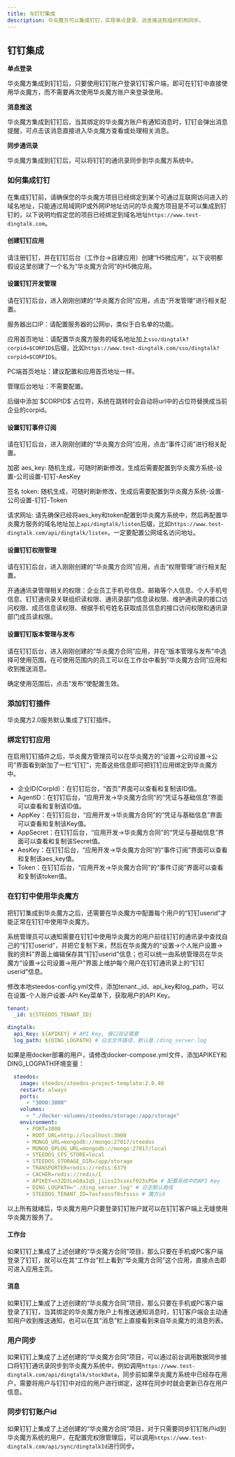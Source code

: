 ```yaml
---
title: 与钉钉集成
description: 华炎魔方可以集成钉钉，实现单点登录、消息推送和组织机构同步。
---
```


## 钉钉集成



**单点登录**

华炎魔方集成到钉钉后，只要使用钉钉账户登录钉钉客户端，即可在钉钉中直接使用华炎魔方，而不需要再次使用华炎魔方账户来登录使用。


**消息推送**

华炎魔方集成到钉钉后，当其绑定的华炎魔方账户有通知消息时，钉钉会弹出消息提醒，可点击该消息直接进入华炎魔方查看或处理相关消息。


**同步通讯录**

华炎魔方集成到钉钉后，可以将钉钉的通讯录同步到华炎魔方系统中。


### 如何集成钉钉

在集成钉钉前，请确保您的华炎魔方项目已经绑定到某个可通过互联网访问进入的域名地址，只能通过局域网IP或外网IP地址访问的华炎魔方项目是不可以集成到钉钉的，以下说明均假定您的项目已经绑定到域名地址`https://www.test-dingtalk.com`。

#### 创建钉钉应用

请注册钉钉，并在钉钉后台（工作台->自建应用）创建“H5微应用”，以下说明都假设这里创建了一个名为“华炎魔方合同”的H5微应用。

#### 设置钉钉开发管理

请在钉钉后台，进入刚刚创建的“华炎魔方合同”应用，点击“开发管理”进行相关配置。

服务器出口IP：请配置服务器的公网ip，类似于白名单的功能。

应用首页地址：请配置华炎魔方服务的域名地址加上`sso/dingtalk?corpid=$CORPID$`后缀，比如`https://www.test-dingtalk.com/sso/dingtalk?corpid=$CORPID$`。

PC端首页地址：建议配置和应用首页地址一样。

管理后台地址：不需要配置。


<alert type="info">
后缀中添加`$CORPID$`占位符，系统在跳转时会自动将url中的占位符替换成当前企业的corpid。

</alert>

#### 设置钉钉事件订阅

请在钉钉后台，进入刚刚创建的“华炎魔方合同”应用，点击“事件订阅”进行相关配置。

加密 aes_key: 随机生成，可随时刷新修改，生成后需要配置到华炎魔方系统-设置-公司设置-钉钉-AesKey

签名 token: 随机生成，可随时刷新修改，生成后需要配置到华炎魔方系统-设置-公司设置-钉钉-Token

请求网址: 请先确保已经将aes_key和token配置到华炎魔方系统中，然后再配置华炎魔方服务的域名地址加上`api/dingtalk/listen`后缀，比如`https://www.test-dingtalk.com/api/dingtalk/listen`，一定要配置公网域名访问地址。

#### 设置钉钉权限管理

请在钉钉后台，进入刚刚创建的“华炎魔方合同”应用，点击“权限管理”进行相关配置。

开通通讯录管理相关的权限：企业员工手机号信息、邮箱等个人信息、个人手机号信息、钉钉通讯录关联组织读权限、通讯录部门信息读权限、维护通讯录的接口访问权限、成员信息读权限、根据手机号姓名获取成员信息的接口访问权限和通讯录部门成员读权限。

#### 设置钉钉版本管理与发布

请在钉钉后台，进入刚刚创建的“华炎魔方合同”应用，并在“版本管理与发布”中选择可使用范围，在可使用范围内的员工可以在工作台中看到“华炎魔方合同”应用和收到推送消息。

确定使用范围后，点击“发布”使配置生效。

### 添加钉钉插件

华炎魔方2.0服务默认集成了钉钉插件。


### 绑定钉钉应用

在启用钉钉插件之后，华炎魔方管理员可以在华炎魔方的“设置->公司设置->公司”界面看到新加了一栏“钉钉”，完善这些信息即可把钉钉应用绑定到华炎魔方中。

* 企业ID(CorpId)：在钉钉后台，“首页”界面可以查看和复制该ID值。
* AgentID：在钉钉后台，“应用开发->华炎魔方合同”的“凭证与基础信息”界面可以查看和复制该ID值。
* AppKey：在钉钉后台，“应用开发->华炎魔方合同”的“凭证与基础信息”界面可以查看和复制该Key值。
* AppSecret：在钉钉后台，“应用开发->华炎魔方合同”的“凭证与基础信息”界面可以查看和复制该Secret值。
* AesKey：在钉钉后台，“应用开发->华炎魔方合同”的“事件订阅”界面可以查看和复制该aes_key值。
* Token：在钉钉后台，“应用开发->华炎魔方合同”的“事件订阅”界面可以查看和复制该token值。

### 在钉钉中使用华炎魔方

把钉钉集成到华炎魔方之后，还需要在华炎魔方中配置每个用户的“钉钉userid”才能正常在钉钉中使用华炎魔方。

系统管理员可以通知需要在钉钉中使用华炎魔方的用户前往钉钉的通讯录中查找自己的“钉钉userid”，并把它复制下来，然后在华炎魔方的“设置->个人账户设置->我的资料”界面上编辑保存其“钉钉userid”信息；也可以统一由系统管理员在华炎魔方“设置->公司设置->用户”界面上维护每个用户在钉钉通讯录上的“钉钉userid”信息。

修改本地steedos-config.yml文件，添加tenant._id、api_key和log_path，可以在设置-个人账户设置-API Key菜单下，获取用户的API Key。

```yaml
tenant:
  _id: ${STEEDOS_TENANT_ID}

dingtalk:
  api_Key: ${APIKEY} # API Key, 接口验证需要
  log_path: ${DING_LOGPATH} # 日志文件路径，默认是./ding_server.log
```

如果是用docker部署的用户，请修改docker-compose.yml文件，添加APIKEY和DING_LOGPATH环境变量：

```yaml
  steedos:
    image: steedos/steedos-project-template:2.0.40
    restart: always
    ports:
      - "3000:3000"
    volumes:
      - "./docker-volumes/steedos/storage:/app/storage"
    environment:
      - PORT=3000
      - ROOT_URL=http://localhost:3000
      - MONGO_URL=mongodb://mongo:27017/steedos
      - MONGO_OPLOG_URL=mongodb://mongo:27017/local
      - STEEDOS_CFS_STORE=local
      - STEEDOS_STORAGE_DIR=/app/storage
      - TRANSPORTER=redis://redis:6379
      - CACHER=redis://redis/1
      - APIKEY=n32D3LeG8aIq5_jiiss23ssesf023sPGe # 配置系统中的API Key
      - DING_LOGPATH="./ding_server.log" # 日志默认路径
      - STEEDOS_TENANT_ID=7asfxossf8sfssss # 魔方id
```

以上所有就绪后，华炎魔方用户只要登录钉钉账户就可以在钉钉客户端上无缝使用华炎魔方服务了。

#### 工作台

如果钉钉上集成了上述创建的“华炎魔方合同”项目，那么只要在手机或PC客户端登录了钉钉，就可以在其“工作台”栏上看到“华炎魔方合同”这个应用，直接点击即可进入应用主页。

#### 消息

如果钉钉上集成了上述创建的“华炎魔方合同”项目，那么只要在手机或PC客户端登录了钉钉，当其绑定的华炎魔方账户上有推送通知消息时，钉钉客户端会主动通知用户收到推送通知，也可以在其“消息”栏上直接看到来自华炎魔方的消息列表。

### 用户同步

如果钉钉上集成了上述创建的“华炎魔方合同”项目，可以通过前台调用数据同步接口将钉钉通讯录同步到华炎魔方系统中，例如调用`https://www.test-dingtalk.com/api/dingtalk/stockData`，同步前如果华炎魔方系统中已经存在用户，需要将用户与钉钉中对应的用户进行绑定，这样在同步时就会更新已存在用户信息。

### 同步钉钉账户id

如果钉钉上集成了上述创建的“华炎魔方合同”项目，对于只需要同步钉钉账户id到华炎魔方系统的用户，在配置完权限管理后，可以调用`https://www.test-dingtalk.com/api/sync/dingtalkId`进行同步。




